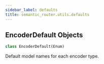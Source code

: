 ```yaml
---
sidebar_label: defaults
title: semantic_router.utils.defaults
---
```


## EncoderDefault Objects

```python
class EncoderDefault(Enum)
```

Default model names for each encoder type.

